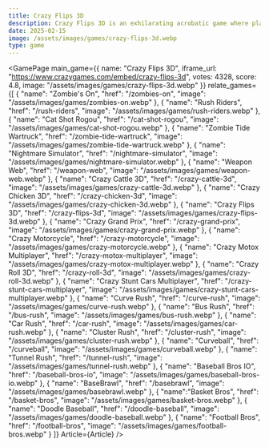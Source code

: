 ```yaml
---
title: Crazy Flips 3D
description: Crazy Flips 3D is an exhilarating acrobatic game where players perform flips from high cliffs and other daring heights. Master timing and precision to land on targets and unlock new characters and levels.
date: 2025-02-15
image: /assets/images/games/crazy-flips-3d.webp
type: game
---
```


  
<GamePage 
    main_game={{
    name: "Crazy Flips 3D",
    iframe_url: "https://www.crazygames.com/embed/crazy-flips-3d",
    votes: 4328,
    score: 4.8,
    image: "/assets/images/games/crazy-flips-3d.webp"
}} 
    relate_games={[
        {
            "name": "Zombie's On",
            "href": "/zombies-on",
            "image": "/assets/images/games/zombies-on.webp"
        },
        {
            "name": "Rush Riders",
            "href": "/rush-riders",
            "image": "/assets/images/games/rush-riders.webp"
        },
        {
            "name": "Cat Shot Rogou",
            "href": "/cat-shot-rogou",
            "image": "/assets/images/games/cat-shot-rogou.webp"
        },
        {
            "name": "Zombie Tide Wartruck",
            "href": "/zombie-tide-wartruck",
            "image": "/assets/images/games/zombie-tide-wartruck.webp"
        },
        {
            "name": "Nightmare Simulator",
            "href": "/nightmare-simulator",
            "image": "/assets/images/games/nightmare-simulator.webp"
        },
        {
            "name": "Weapon Web",
            "href": "/weapon-web",
            "image": "/assets/images/games/weapon-web.webp"
        },
                {
            "name": "Crazy Cattle 3D",
            "href": "/crazy-cattle-3d",
            "image": "/assets/images/games/crazy-cattle-3d.webp"
        },
        {
            "name": "Crazy Chicken 3D",
            "href": "/crazy-chicken-3d",
            "image": "/assets/images/games/crazy-chicken-3d.webp"
        },
        {
            "name": "Crazy Flips 3D",
            "href": "/crazy-flips-3d",
            "image": "/assets/images/games/crazy-flips-3d.webp"
        },
        {
            "name": "Crazy Grand Prix",
            "href": "/crazy-grand-prix",
            "image": "/assets/images/games/crazy-grand-prix.webp"
        },
        {
            "name": "Crazy Motorcycle",
            "href": "/crazy-motorcycle",
            "image": "/assets/images/games/crazy-motorcycle.webp"
        },
        {
            "name": "Crazy Motox Multiplayer",
            "href": "/crazy-motox-multiplayer",
            "image": "/assets/images/games/crazy-motox-multiplayer.webp"
        },
        {
            "name": "Crazy Roll 3D",
            "href": "/crazy-roll-3d",
            "image": "/assets/images/games/crazy-roll-3d.webp"
        },
        {
            "name": "Crazy Stunt Cars Multiplayer",
            "href": "/crazy-stunt-cars-multiplayer",
            "image": "/assets/images/games/crazy-stunt-cars-multiplayer.webp"
        },
                {
            "name": "Curve Rush",
            "href": "/curve-rush",
            "image": "/assets/images/games/curve-rush.webp"
        },
        {
            "name": "Bus Rush",
            "href": "/bus-rush",
            "image": "/assets/images/games/bus-rush.webp"
        },
        {
            "name": "Car Rush",
            "href": "/car-rush",
            "image": "/assets/images/games/car-rush.webp"
        },
        {
            "name": "Cluster Rush",
            "href": "/cluster-rush",
            "image": "/assets/images/games/cluster-rush.webp"
        },
        {
            "name": "Curveball",
            "href": "/curveball",
            "image": "/assets/images/games/curveball.webp"
        },
        {
            "name": "Tunnel Rush",
            "href": "/tunnel-rush",
            "image": "/assets/images/games/tunnel-rush.webp"
        },
                {
            "name": "Baseball Bros IO",
            "href": "/baseball-bros-io",
            "image": "/assets/images/games/baseball-bros-io.webp"
        },
        {
            "name": "BaseBrawl",
            "href": "/basebrawl",
            "image": "/assets/images/games/basebrawl.webp"
        },
        {
            "name":"Basket Bros",
            "href": "/basket-bros",
            "image": "/assets/images/games/basket-bros.webp"
        },
        {
            "name": "Doodle Baseball",
            "href": "/doodle-baseball",
            "image": "/assets/images/games/doodle-baseball.webp"
        },
        {
            "name": "Football Bros",
            "href": "/football-bros",
            "image": "/assets/images/games/football-bros.webp"
        }
    ]}
    Article={Article}
 />